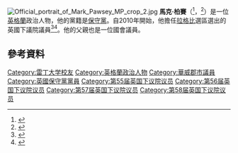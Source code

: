 [[File:Official_portrait_of_Mark_Pawsey_MP_crop_2.jpg|thumb]]
'''馬克·柏賽'''（{{lang-en|Mark Pawsey}}<ref>{{London Gazette |issue=59418 |date=13 May 2010 |startpage=8745}}</ref>，{{bd|1957年|1月16日}}<ref>{{cite web|url=http://news.bbc.co.uk/democracylive/hi/representatives/profiles/35411.stm|title=Mark Pawsey MP|publisher=BBC|work=BBC Democracy Live|date=|accessdate=25 July 2010|archive-date=2014-04-28|archive-url=https://web.archive.org/web/20140428181751/http://news.bbc.co.uk/democracylive/hi/representatives/profiles/35411.stm|dead-url=yes}}</ref>）是一位[[英格蘭|英格蘭]]政治人物，他的黨籍是[[保守黨_(英國)|保守黨]]。自2010年開始，他擔任[[拉格比_(英國國會選區)|拉格比]]選區選出的英國下議院議員<ref>{{Cite web |url=http://www.theyworkforyou.com/mp/mark_pawsey/rugby |title=存档副本 |access-date=2016-03-06 |archive-date=2013-06-23 |archive-url=https://web.archive.org/web/20130623010620/http://www.theyworkforyou.com/mp/mark_pawsey/rugby |dead-url=no }}</ref><ref>{{cite web|url=http://news.bbc.co.uk/1/shared/election2010/results/constituency/d79.stm|title=UK > England > West Midlands > Rugby|date=7 May 2010|work=Election 2010|publisher=BBC|accessdate=12 May 2010|archive-date=2012-03-10|archive-url=https://web.archive.org/web/20120310133519/http://news.bbc.co.uk/1/shared/election2010/results/constituency/d79.stm|dead-url=no}}</ref>。他的父親也是一位國會議員。

==參考資料==
{{Reflist}}

{{DEFAULTSORT: Pawsey, Mark}}
[[Category:雷丁大学校友|Category:雷丁大学校友]]
[[Category:英格蘭政治人物|Category:英格蘭政治人物]]
[[Category:華威郡市議員|Category:華威郡市議員]]
[[Category:英國保守黨黨員|Category:英國保守黨黨員]]
[[Category:第55届英国下议院议员|Category:第55届英国下议院议员]]
[[Category:第56届英国下议院议员|Category:第56届英国下议院议员]]
[[Category:第57届英国下议院议员|Category:第57届英国下议院议员]]
[[Category:第58届英国下议院议员|Category:第58届英国下议院议员]]
